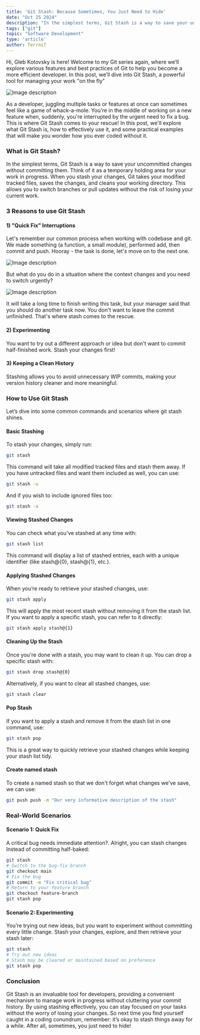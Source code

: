 ```yaml
---
title: 'Git Stash: Because Sometimes, You Just Need to Hide'
date: "Oct 25 2024"
description: "In the simplest terms, Git Stash is a way to save your uncommitted changes without committing them. Think of it as a temporary holding area for your work in progress"
tags: ["git"]
topic: "Software Development"
type: 'article'
author: TerrniT
---
```


Hi, Gleb Kotovsky is here!
Welcome to my Git series again, where we’ll explore various features and best practices of Git to help you become a more efficient developer. In this post, we’ll dive into Git Stash, a powerful tool for managing your work "on the fly"


![Image description](https://dev-to-uploads.s3.amazonaws.com/uploads/articles/ldg3m1hl3va8d8kf8bwu.jpg)

As a developer, juggling multiple tasks or features at once can sometimes feel like a game of whack-a-mole. You're in the middle of working on a new feature when, suddenly, you're interrupted by the urgent need to fix a bug. This is where Git Stash comes to your rescue! In this post, we'll explore what Git Stash is, how to effectively use it, and some practical examples that will make you wonder how you ever coded without it.

### What is Git Stash?
In the simplest terms, Git Stash is a way to save your uncommitted changes without committing them. Think of it as a temporary holding area for your work in progress. When you stash your changes, Git takes your modified tracked files, saves the changes, and cleans your working directory. This allows you to switch branches or pull updates without the risk of losing your current work.

### 3 Reasons to use Git Stash
#### 1) "Quick Fix" Interruptions
Let's remember our common process when working with codebase and git. We made something (a function, a small module), performed add, then commit and push. Hooray - the task is done, let's move on to the next one.

![Image description](https://dev-to-uploads.s3.amazonaws.com/uploads/articles/pyykzcdcj8x310mmlw4u.png)

But what do you do in a situation where the context changes and you need to switch urgently?

![Image description](https://dev-to-uploads.s3.amazonaws.com/uploads/articles/lek3sde1z32zw796rkyr.png)

It will take a long time to finish writing this task, but your manager said that you should do another task now. You don't want to leave the commit unfinished. That's where stash comes to the rescue.

#### 2) Experimenting
You want to try out a different approach or idea but don't want to commit half-finished work. Stash your changes first!

#### 3) Keeping a Clean History
Stashing allows you to avoid unnecessary WIP commits, making your version history cleaner and more meaningful.


### How to Use Git Stash
Let’s dive into some common commands and scenarios where git stash shines.
#### Basic Stashing
To stash your changes, simply run:
```bash
git stash
```
This command will take all modified tracked files and stash them away. If you have untracked files and want them included as well, you can use:
```bash
git stash -u
```
And if you wish to include ignored files too:
```bash
git stash -a
```

#### Viewing Stashed Changes
You can check what you've stashed at any time with:
```bash
git stash list
```
This command will display a list of stashed entries, each with a unique identifier (like stash@{0}, stash@{1}, etc.).

#### Applying Stashed Changes
When you’re ready to retrieve your stashed changes, use:
```bash
git stash apply
```
This will apply the most recent stash without removing it from the stash list. If you want to apply a specific stash, you can refer to it directly:
```bash
git stash apply stash@{1}
```

#### Cleaning Up the Stash
Once you're done with a stash, you may want to clean it up. You can drop a specific stash with:
```bash
git stash drop stash@{0}
```
Alternatively, if you want to clear all stashed changes, use:
```bash
git stash clear
```

#### Pop Stash
If you want to apply a stash and remove it from the stash list in one command, use:
```bash
git stash pop
```
This is a great way to quickly retrieve your stashed changes while keeping your stash list tidy.

#### Create named stash
To create a named stash so that we don't forget what changes we've save, we can use:
```bash
git push push -m "Our very informative description of the stash"
```

### Real-World Scenarios
#### Scenario 1: Quick Fix
A critical bug needs immediate attention?. Alright, you can stash changes Instead of committing half-baked:
```bash
git stash
# Switch to the bug-fix branch
git checkout main
# Fix the bug
git commit -m "Fix critical bug"
# Return to your feature branch
git checkout feature-branch
git stash pop
```
#### Scenario 2: Experimenting
You’re trying out new ideas, but you want to experiment without committing every little change. Stash your changes, explore, and then retrieve your stash later:
```bash
git stash
# Try out new ideas
# Stash may be cleared or maintained based on preference
git stash pop
```

### Conclusion
Git Stash is an invaluable tool for developers, providing a convenient mechanism to manage work in progress without cluttering your commit history. By using stashing effectively, you can stay focused on your tasks without the worry of losing your changes.
So next time you find yourself caught in a coding conundrum, remember: it’s okay to stash things away for a while. After all, sometimes, you just need to hide!
